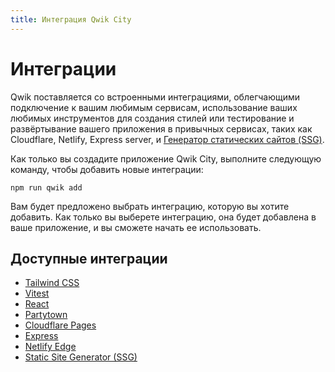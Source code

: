 ```yaml
---
title: Интеграция Qwik City
---
```


# Интеграции

Qwik поставляется со встроенными интеграциями, облегчающими подключение к вашим любимым сервисам, использование ваших любимых инструментов для создания стилей или тестирование и развёртывание вашего приложения в привычных сервисах, таких как Cloudflare, Netlify, Express server, и [Генератор статических сайтов (SSG)](https://qwik.builder.io/qwikcity/static-site-generation/static-site-config/).

Как только вы создадите приложение Qwik City, выполните следующую команду, чтобы добавить новые интеграции:

```shell
npm run qwik add
```

Вам будет предложено выбрать интеграцию, которую вы хотите добавить. Как только вы выберете интеграцию, она будет добавлена в ваше приложение, и вы сможете начать ее использовать.

## Доступные интеграции

- [Tailwind CSS](../../integrations/tailwind/index.mdx)
- [Vitest](../../integrations/vitest/index.mdx)
- [React](../../integrations/react/index.mdx)
- [Partytown](../../integrations/partytown/index.mdx)
- [Cloudflare Pages](../../adaptors/cloudflare-pages/index.mdx)
- [Express](../../adaptors/node/index.mdx)
- [Netlify Edge](../../adaptors/netlify-edge/index.mdx)
- [Static Site Generator (SSG)](../../static-site-generation/overview/index.mdx)

